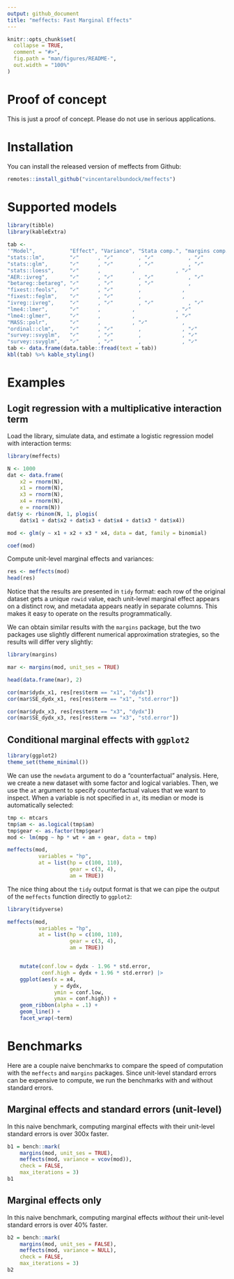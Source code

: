 ```yaml
---
output: github_document
title: "meffects: Fast Marginal Effects"
---
```


<!-- README.md is generated from README.Rmd. Please edit that file -->

```r
knitr::opts_chunk$set(
  collapse = TRUE,
  comment = "#>",
  fig.path = "man/figures/README-",
  out.width = "100%"
)
```

# Proof of concept

This is just a proof of concept. Please do not use in serious applications.

# Installation

You can install the released version of meffects from Github:

```r
remotes::install_github("vincentarelbundock/meffects")
```

# Supported models

```r
library(tibble)
library(kableExtra)

tab <- 
'"Model",           "Effect", "Variance", "Stata comp.", "margins comp.", "Status"
"stats::lm",        "✓"      , "✓"        , "✓"           , "✓"             ,
"stats::glm",       "✓"      , "✓"        , "✓"           , "✓"             ,
"stats::loess",     "✓"      ,          ,             , "✓"             , "Unstable"
"AER::ivreg",       "✓"      , "✓"        , "✓"           , "✓"             ,
"betareg::betareg", "✓"      , "✓"        , "✓"           ,               ,
"fixest::feols",    "✓"      , "✓"        ,             ,               , "Unstable"
"fixest::feglm",    "✓"      , "✓"        ,             ,               , "Unstable"
"ivreg::ivreg",     "✓"      , "✓"        , "✓"           , "✓"             , 
"lme4::lmer",       "✓"      ,          ,             , "✓"             , "Unstable"
"lme4::glmer",      "✓"      ,          ,             , "✓"             , "Unstable"
"MASS::polr",       "✓"      ,          , "✓"           ,               , "Unstable"
"ordinal::clm",     "✓"      , "✓"        ,             , "✓"             , "Unstable"
"survey::svyglm",   "✓"      , "✓"        ,             , "✓"             , "Unstable"
"survey::svyglm",   "✓"      , "✓"        ,             , "✓"             , "Unstable"'
tab <- data.frame(data.table::fread(text = tab))
kbl(tab) %>% kable_styling()
```


# Examples

## Logit regression with a multiplicative interaction term

Load the library, simulate data, and estimate a logistic regression model with interaction terms:

```r
library(meffects)

N <- 1000
dat <- data.frame(
    x2 = rnorm(N),
    x1 = rnorm(N),
    x3 = rnorm(N),
    x4 = rnorm(N),
    e = rnorm(N))
dat$y <- rbinom(N, 1, plogis(
    dat$x1 + dat$x2 + dat$x3 + dat$x4 + dat$x3 * dat$x4))

mod <- glm(y ~ x1 + x2 + x3 * x4, data = dat, family = binomial)

coef(mod)
```

Compute unit-level marginal effects and variances:

```r
res <- meffects(mod)
head(res)
```

Notice that the results are presented in `tidy` format: each row of the original dataset gets a unique `rowid` value, each unit-level marginal effect appears on a distinct row, and metadata appears neatly in separate columns. This makes it easy to operate on the results programmatically.

We can obtain similar results with the `margins` package, but the two packages use slightly different numerical approximation strategies, so the results will differ very slightly:

```r
library(margins)

mar <- margins(mod, unit_ses = TRUE)

head(data.frame(mar), 2)

cor(mar$dydx_x1, res[res$term == "x1", "dydx"])
cor(mar$SE_dydx_x1, res[res$term == "x1", "std.error"])

cor(mar$dydx_x3, res[res$term == "x3", "dydx"])
cor(mar$SE_dydx_x3, res[res$term == "x3", "std.error"])
```

## Conditional marginal effects with `ggplot2`

```r
library(ggplot2)
theme_set(theme_minimal())
```

We can use the `newdata` argument to do a "counterfactual" analysis. Here, we create a new dataset with some factor and logical variables. Then, we use the `at` argument to specify counterfactual values that we want to inspect. When a variable is not specified in `at`, its median or mode is automatically selected:

```r
tmp <- mtcars
tmp$am <- as.logical(tmp$am)
tmp$gear <- as.factor(tmp$gear)
mod <- lm(mpg ~ hp * wt + am + gear, data = tmp)

meffects(mod, 
          variables = "hp",
          at = list(hp = c(100, 110),
                    gear = c(3, 4),
                    am = TRUE))
```

The nice thing about the `tidy` output format is that we can pipe the output of the `meffects` function directly to `ggplot2`:

```r
library(tidyverse)

meffects(mod, 
          variables = "hp",
          at = list(hp = c(100, 110),
                    gear = c(3, 4),
                    am = TRUE))


    mutate(conf.low = dydx - 1.96 * std.error,
           conf.high = dydx + 1.96 * std.error) |>
    ggplot(aes(x = x4, 
               y = dydx, 
               ymin = conf.low, 
               ymax = conf.high)) +
    geom_ribbon(alpha = .1) +
    geom_line() + 
    facet_wrap(~term)
```

# Benchmarks

Here are a couple naive benchmarks to compare the speed of computation with the `meffects` and `margins` packages. Since unit-level standard errors can be expensive to compute, we run the benchmarks with and without standard errors.

## Marginal effects and standard errors (unit-level)

In this naive benchmark, computing marginal effects with their unit-level standard errors is over 300x faster.

```r
b1 = bench::mark(
    margins(mod, unit_ses = TRUE),
    meffects(mod, variance = vcov(mod)),
    check = FALSE,
    max_iterations = 3)
b1
```

## Marginal effects only

In this naive benchmark, computing marginal effects *without* their unit-level standard errors is over 40% faster.

```r
b2 = bench::mark(
    margins(mod, unit_ses = FALSE),
    meffects(mod, variance = NULL),
    check = FALSE,
    max_iterations = 3)
b2
```
